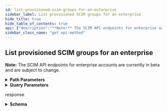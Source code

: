 ```yaml
---
id: list-provisioned-scim-groups-for-an-enterprise
sidebar_label: List provisioned SCIM groups for an enterprise
hide_title: true
hide_table_of_contents: true
api: {"description":"**Note:** The SCIM API endpoints for enterprise accounts are currently in beta and are subject to change.","externalDocs":{"description":"API method documentation","url":"https://docs.github.com/rest/reference/enterprise-admin#list-provisioned-scim-groups-for-an-enterprise"},"operationId":"enterprise-admin/list-provisioned-groups-enterprise","parameters":[{"description":"The slug version of the enterprise name. You can also substitute this value with the enterprise id.","in":"path","name":"enterprise","required":true,"schema":{"type":"string"}},{"description":"Used for pagination: the index of the first result to return.","in":"query","name":"startIndex","required":false,"schema":{"type":"integer"}},{"description":"Used for pagination: the number of results to return.","in":"query","name":"count","required":false,"schema":{"type":"integer"}},{"description":"filter results","in":"query","name":"filter","required":false,"schema":{"type":"string"}},{"description":"attributes to exclude","in":"query","name":"excludedAttributes","required":false,"schema":{"type":"string"}}],"responses":{"200":{"content":{"application/json":{"examples":{"default":{"value":{"Resources":[{"displayName":"octo-org","externalId":null,"id":"abcd27f8-a9aa-11ea-8221-f59b2be9cccc","members":[{"$ref":"https://api.github.com/scim/v2/enterprises/octo-corp/Users/92b58aaa-a1d6-11ea-8227-b9ce9e023ccc","display":"octocat@github.com","value":"92b58aaa-a1d6-11ea-8227-b9ce9e023ccc"},{"$ref":"https://api.github.com/scim/v2/enterprises/octo-corp/Users/aaaa8c34-a6b2-11ea-9d70-bbbbbd1c8fd5","display":"hubot@example.com","value":"aaaa8c34-a6b2-11ea-9d70-bbbbbd1c8fd5"}],"meta":{"created":"2020-06-08T17:10:17.000Z","lastModified":"2020-06-08T17:10:17.000Z","location":"https://api.github.com/scim/v2/enterprises/octo-corp/Groups/abcd27f8-a9aa-11ea-8221-f59b2be9cccc","resourceType":"Group"},"schemas":["urn:ietf:params:scim:schemas:core:2.0:Group"]},{"displayName":"octo-docs-org","externalId":null,"id":"5e75bbbb-aa1a-11ea-8644-75ff655cdddd","members":[{"$ref":"https://api.github.com/scim/v2/enterprises/octo-corp/Users/92b58aaa-a1d6-11ea-8227-b9ce9e023ccc","display":"octocat@github.com","value":"92b58aaa-a1d6-11ea-8227-b9ce9e023ccc"}],"meta":{"created":"2020-06-09T06:28:01.000Z","lastModified":"2020-06-09T06:28:01.000Z","location":"https://api.github.com/scim/v2/enterprises/octo-corp/Groups/5e75bbbb-aa1a-11ea-8644-75ff655cdddd","resourceType":"Group"},"schemas":["urn:ietf:params:scim:schemas:core:2.0:Group"]}],"itemsPerPage":2,"schemas":["urn:ietf:params:scim:api:messages:2.0:ListResponse"],"startIndex":1,"totalResults":2}}},"schema":{"properties":{"Resources":{"items":{"properties":{"displayName":{"type":"string"},"externalId":{"nullable":true,"type":"string"},"id":{"type":"string"},"members":{"items":{"properties":{"$ref":{"type":"string"},"display":{"type":"string"},"value":{"type":"string"}},"type":"object"},"type":"array"},"meta":{"properties":{"created":{"type":"string"},"lastModified":{"type":"string"},"location":{"type":"string"},"resourceType":{"type":"string"}},"type":"object"},"schemas":{"items":{"type":"string"},"type":"array"}},"required":["schemas","id"],"type":"object"},"type":"array"},"itemsPerPage":{"type":"number"},"schemas":{"items":{"type":"string"},"type":"array"},"startIndex":{"type":"number"},"totalResults":{"type":"number"}},"required":["schemas","totalResults","itemsPerPage","startIndex","Resources"],"type":"object"}}},"description":"response"}},"tags":["enterprise-admin"],"x-github":{"category":"enterprise-admin","enabledForGitHubApps":true,"githubCloudOnly":true,"previews":[],"subcategory":"scim"},"method":"get","path":"/scim/v2/enterprises/{enterprise}/Groups","servers":[{"url":"https://api.github.com"}],"info":{"contact":{"name":"Support","url":"https://support.github.com/contact"},"description":"GitHub's v3 REST API.","license":{"name":"MIT","url":"https://spdx.org/licenses/MIT"},"termsOfService":"https://docs.github.com/articles/github-terms-of-service","title":"GitHub v3 REST API","version":"1.1.4","x-apisguru-categories":["collaboration","developer_tools"],"x-logo":{"url":"https://twitter.com/github/profile_image?size=original"},"x-origin":[{"format":"openapi","url":"https://raw.githubusercontent.com/github/rest-api-description/main/descriptions/api.github.com/api.github.com.json","version":"3.0"}],"x-providerName":"github.com"},"postman":{"name":"List provisioned SCIM groups for an enterprise","description":{"content":"**Note:** The SCIM API endpoints for enterprise accounts are currently in beta and are subject to change.","type":"text/plain"},"url":{"path":["scim","v2","enterprises",":enterprise","Groups"],"host":["{{baseUrl}}"],"query":[{"disabled":false,"description":{"content":"Used for pagination: the index of the first result to return.","type":"text/plain"},"key":"startIndex","value":""},{"disabled":false,"description":{"content":"Used for pagination: the number of results to return.","type":"text/plain"},"key":"count","value":""},{"disabled":false,"description":{"content":"filter results","type":"text/plain"},"key":"filter","value":""},{"disabled":false,"description":{"content":"attributes to exclude","type":"text/plain"},"key":"excludedAttributes","value":""}],"variable":[{"disabled":false,"description":{"content":"(Required) The slug version of the enterprise name. You can also substitute this value with the enterprise id.","type":"text/plain"},"type":"any","value":"","key":"enterprise"}]},"header":[{"key":"Accept","value":"application/json"}],"method":"GET"}}
sidebar_class_name: "get api-method"
---
```



## List provisioned SCIM groups for an enterprise



**Note:** The SCIM API endpoints for enterprise accounts are currently in beta and are subject to change.

<details style={{"marginBottom":"1rem"}}><summary style={{}}><strong>Path Parameters</strong></summary><div><ul><ParamsItem className={"paramsItem"} param={{"description":"The slug version of the enterprise name. You can also substitute this value with the enterprise id.","in":"path","name":"enterprise","required":true,"schema":{"type":"string"}}}></ParamsItem></ul></div></details><details style={{"marginBottom":"1rem"}}><summary style={{}}><strong>Query Parameters</strong></summary><div><ul><ParamsItem className={"paramsItem"} param={{"description":"Used for pagination: the index of the first result to return.","in":"query","name":"startIndex","required":false,"schema":{"type":"integer"}}}></ParamsItem><ParamsItem className={"paramsItem"} param={{"description":"Used for pagination: the number of results to return.","in":"query","name":"count","required":false,"schema":{"type":"integer"}}}></ParamsItem><ParamsItem className={"paramsItem"} param={{"description":"filter results","in":"query","name":"filter","required":false,"schema":{"type":"string"}}}></ParamsItem><ParamsItem className={"paramsItem"} param={{"description":"attributes to exclude","in":"query","name":"excludedAttributes","required":false,"schema":{"type":"string"}}}></ParamsItem></ul></div></details><div><ApiTabs><TabItem label={"200"} value={"200"}><div>

response

</div><div><details style={{}}><summary style={{"textAlign":"left"}}><strong>Schema</strong></summary><div style={{"textAlign":"left","marginLeft":"1rem"}}></div><ul style={{"marginLeft":"1rem"}}><SchemaItem collapsible={true} className={"schemaItem"}><details style={{}}><summary style={{}}><strong>Resources</strong><span style={{"opacity":"0.6"}}> object[]</span><strong style={{"fontSize":"var(--ifm-code-font-size)","color":"var(--openapi-required)"}}> required</strong></summary><div style={{"marginLeft":"1rem"}}><ul><SchemaItem collapsible={false} name={"displayName"} required={false} schemaDescription={undefined} schemaName={"string"} qualifierMessage={undefined}></SchemaItem><SchemaItem collapsible={false} name={"externalId"} required={false} schemaDescription={undefined} schemaName={"string"} qualifierMessage={undefined}></SchemaItem><SchemaItem collapsible={false} name={"id"} required={true} schemaDescription={undefined} schemaName={"string"} qualifierMessage={undefined}></SchemaItem><SchemaItem collapsible={true} className={"schemaItem"}><details style={{}}><summary style={{}}><strong>members</strong><span style={{"opacity":"0.6"}}> object[]</span></summary><div style={{"marginLeft":"1rem"}}><ul><SchemaItem collapsible={false} name={"$ref"} required={false} schemaDescription={undefined} schemaName={"string"} qualifierMessage={undefined}></SchemaItem><SchemaItem collapsible={false} name={"display"} required={false} schemaDescription={undefined} schemaName={"string"} qualifierMessage={undefined}></SchemaItem><SchemaItem collapsible={false} name={"value"} required={false} schemaDescription={undefined} schemaName={"string"} qualifierMessage={undefined}></SchemaItem></ul></div></details></SchemaItem><SchemaItem collapsible={true} className={"schemaItem"}><details style={{}}><summary style={{}}><strong>meta</strong><span style={{"opacity":"0.6"}}> object</span></summary><div style={{"marginLeft":"1rem"}}><ul><SchemaItem collapsible={false} name={"created"} required={false} schemaDescription={undefined} schemaName={"string"} qualifierMessage={undefined}></SchemaItem><SchemaItem collapsible={false} name={"lastModified"} required={false} schemaDescription={undefined} schemaName={"string"} qualifierMessage={undefined}></SchemaItem><SchemaItem collapsible={false} name={"location"} required={false} schemaDescription={undefined} schemaName={"string"} qualifierMessage={undefined}></SchemaItem><SchemaItem collapsible={false} name={"resourceType"} required={false} schemaDescription={undefined} schemaName={"string"} qualifierMessage={undefined}></SchemaItem></ul></div></details></SchemaItem><SchemaItem collapsible={false} name={"schemas"} required={true} schemaDescription={undefined} schemaName={"string[]"} qualifierMessage={undefined}></SchemaItem></ul></div></details></SchemaItem><SchemaItem collapsible={false} name={"itemsPerPage"} required={true} schemaDescription={undefined} schemaName={"number"} qualifierMessage={undefined}></SchemaItem><SchemaItem collapsible={false} name={"schemas"} required={true} schemaDescription={undefined} schemaName={"string[]"} qualifierMessage={undefined}></SchemaItem><SchemaItem collapsible={false} name={"startIndex"} required={true} schemaDescription={undefined} schemaName={"number"} qualifierMessage={undefined}></SchemaItem><SchemaItem collapsible={false} name={"totalResults"} required={true} schemaDescription={undefined} schemaName={"number"} qualifierMessage={undefined}></SchemaItem></ul></details></div></TabItem></ApiTabs></div>
      